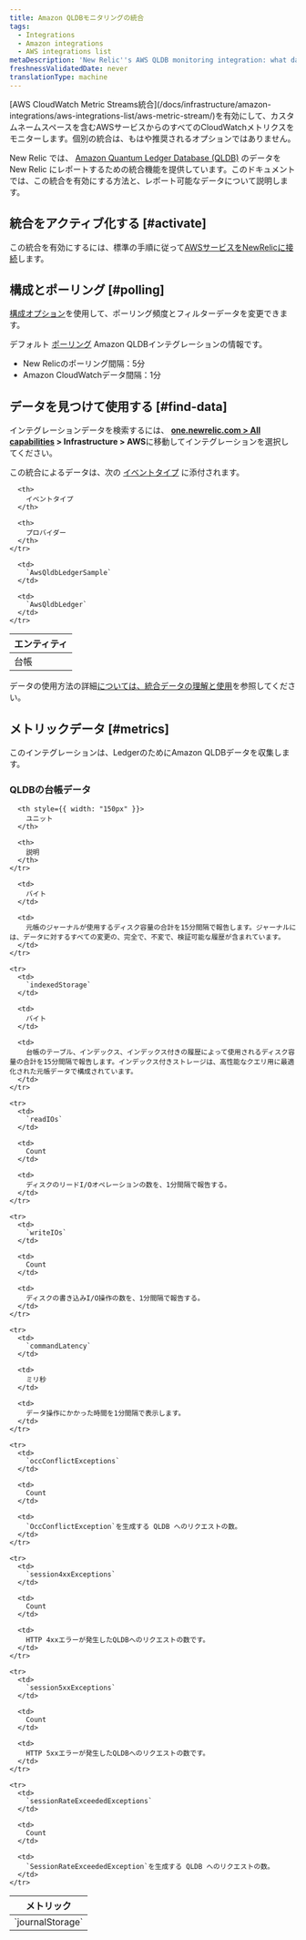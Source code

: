 ```yaml
---
title: Amazon QLDBモニタリングの統合
tags:
  - Integrations
  - Amazon integrations
  - AWS integrations list
metaDescription: 'New Relic''s AWS QLDB monitoring integration: what data it reports, and how to enable it.'
freshnessValidatedDate: never
translationType: machine
---
```


<Callout variant="important">
  [AWS CloudWatch Metric Streams統合](/docs/infrastructure/amazon-integrations/aws-integrations-list/aws-metric-stream/)を有効にして、カスタムネームスペースを含むAWSサービスからのすべてのCloudWatchメトリクスをモニターします。個別の統合は、もはや推奨されるオプションではありません。
</Callout>

New Relic では、 [Amazon Quantum Ledger Database (QLDB)](https://aws.amazon.com/qldb/) のデータを New Relic にレポートするための統合機能を提供しています。このドキュメントでは、この統合を有効にする方法と、レポート可能なデータについて説明します。

## 統合をアクティブ化する [#activate]

この統合を有効にするには、標準の手順に従って[AWSサービスをNewRelicに接続](/docs/infrastructure/infrastructure-integrations/getting-started/connect-aws-integrations-infrastructure)します。

## 構成とポーリング [#polling]

[構成オプション](/docs/integrations/new-relic-integrations/getting-started/configure-polling-frequency-data-collection-cloud-integrations)を使用して、ポーリング頻度とフィルターデータを変更できます。

デフォルト [ポーリング](/docs/infrastructure/amazon-integrations/aws-integrations-list/aws-polling-intervals-infrastructure-integrations) Amazon QLDBインテグレーションの情報です。

* New Relicのポーリング間隔：5分
* Amazon CloudWatchデータ間隔：1分

## データを見つけて使用する [#find-data]

インテグレーションデータを検索するには、 <DNT>**[one.newrelic.com > All capabilities](https://one.newrelic.com/all-capabilities) > Infrastructure > AWS**</DNT>に移動してインテグレーションを選択してください。

この統合によるデータは、次の [イベントタイプ](/docs/data-apis/understand-data/new-relic-data-types/#event-data) に添付されます。

<table>
  <thead>
    <tr>
      <th>
        エンティティ
      </th>

      <th>
        イベントタイプ
      </th>

      <th>
        プロバイダー
      </th>
    </tr>
  </thead>

  <tbody>
    <tr>
      <td>
        台帳
      </td>

      <td>
        `AwsQldbLedgerSample`
      </td>

      <td>
        `AwsQldbLedger`
      </td>
    </tr>
  </tbody>
</table>

データの使用方法の詳細[については、統合データの理解と使用](/docs/infrastructure/integrations/find-use-infrastructure-integration-data)を参照してください。

## メトリックデータ [#metrics]

このインテグレーションは、LedgerのためにAmazon QLDBデータを収集します。

### QLDBの台帳データ

<table>
  <thead>
    <tr>
      <th style={{ width: "275px" }}>
        メトリック
      </th>

      <th style={{ width: "150px" }}>
        ユニット
      </th>

      <th>
        説明
      </th>
    </tr>
  </thead>

  <tbody>
    <tr>
      <td>
        `journalStorage`
      </td>

      <td>
        バイト
      </td>

      <td>
        元帳のジャーナルが使用するディスク容量の合計を15分間隔で報告します。ジャーナルには、データに対するすべての変更の、完全で、不変で、検証可能な履歴が含まれています。
      </td>
    </tr>

    <tr>
      <td>
        `indexedStorage`
      </td>

      <td>
        バイト
      </td>

      <td>
        台帳のテーブル、インデックス、インデックス付きの履歴によって使用されるディスク容量の合計を15分間隔で報告します。インデックス付きストレージは、高性能なクエリ用に最適化された元帳データで構成されています。
      </td>
    </tr>

    <tr>
      <td>
        `readIOs`
      </td>

      <td>
        Count
      </td>

      <td>
        ディスクのリードI/Oオペレーションの数を、1分間隔で報告する。
      </td>
    </tr>

    <tr>
      <td>
        `writeIOs`
      </td>

      <td>
        Count
      </td>

      <td>
        ディスクの書き込みI/O操作の数を、1分間隔で報告する。
      </td>
    </tr>

    <tr>
      <td>
        `commandLatency`
      </td>

      <td>
        ミリ秒
      </td>

      <td>
        データ操作にかかった時間を1分間隔で表示します。
      </td>
    </tr>

    <tr>
      <td>
        `occConflictExceptions`
      </td>

      <td>
        Count
      </td>

      <td>
        `OccConflictException`を生成する QLDB へのリクエストの数。
      </td>
    </tr>

    <tr>
      <td>
        `session4xxExceptions`
      </td>

      <td>
        Count
      </td>

      <td>
        HTTP 4xxエラーが発生したQLDBへのリクエストの数です。
      </td>
    </tr>

    <tr>
      <td>
        `session5xxExceptions`
      </td>

      <td>
        Count
      </td>

      <td>
        HTTP 5xxエラーが発生したQLDBへのリクエストの数です。
      </td>
    </tr>

    <tr>
      <td>
        `sessionRateExceededExceptions`
      </td>

      <td>
        Count
      </td>

      <td>
        `SessionRateExceededException`を生成する QLDB へのリクエストの数。
      </td>
    </tr>
  </tbody>
</table>
